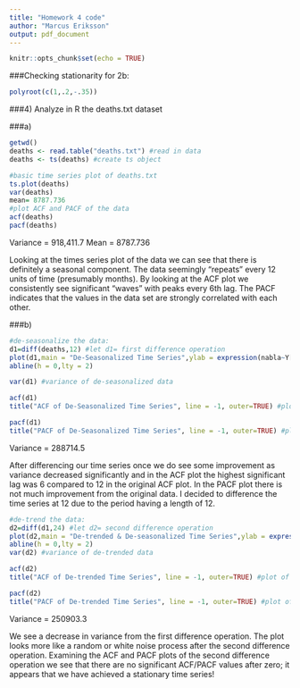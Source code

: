 ---
title: "Homework 4 code"
author: "Marcus Eriksson"
output: pdf_document
---

```{r setup, include=FALSE}
knitr::opts_chunk$set(echo = TRUE)
```


###Checking stationarity for 2b:
```{r}
polyroot(c(1,.2,-.35))
```

###4) Analyze in R the deaths.txt dataset

###a)
```{r}
getwd()
deaths <- read.table("deaths.txt") #read in data
deaths <- ts(deaths) #create ts object

```

```{r}
#basic time series plot of deaths.txt
ts.plot(deaths)
var(deaths)
mean= 8787.736
#plot ACF and PACF of the data
acf(deaths)
pacf(deaths)
```
Variance = 918,411.7
Mean = 8787.736

Looking at the times series plot of the data we can see that there is definitely a seasonal component. The data seemingly "repeats" every 12 units of time (presumably months). By looking at the ACF plot we consistently see significant "waves" with peaks every 6th lag. The PACF indicates that the values in the data set are strongly correlated with each other.

###b)

```{r}
#de-seasonalize the data:
d1=diff(deaths,12) #let d1= first difference operation
plot(d1,main = "De-Seasonalized Time Series",ylab = expression(nabla~Y[t]))
abline(h = 0,lty = 2)

var(d1) #variance of de-seasonalized data

acf(d1)
title("ACF of De-Seasonalized Time Series", line = -1, outer=TRUE) #plot of acf of de-seasonalized data

pacf(d1)
title("PACF of De-Seasonalized Time Series", line = -1, outer=TRUE) #plot of pacf of de-seasonalized data

```
Variance = 288714.5

After differencing our time series once we do see some improvement as variance decreased significantly and in the ACF plot the highest significant lag was 6 compared to 12 in the original ACF plot. In the PACF plot there is not much improvement from the original data. I decided to difference the time series at 12 due to the period having a length of 12.



```{r}
#de-trend the data:
d2=diff(d1,24) #let d2= second difference operation
plot(d2,main = "De-trended & De-seasonalized Time Series",ylab = expression(nabla^{2}~Y[t]))
abline(h = 0,lty = 2)
var(d2) #variance of de-trended data

acf(d2)
title("ACF of De-trended Time Series", line = -1, outer=TRUE) #plot of acf of de-trended data

pacf(d2)
title("PACF of De-trended Time Series", line = -1, outer=TRUE) #plot of pacf of de-trended data

```
Variance = 250903.3

We see a decrease in variance from the first difference operation. The plot looks more like a random or white noise process after the second difference operation. Examining the ACF and PACF plots of the second difference operation we see that there are no significant ACF/PACF values after zero; it appears that we have achieved a stationary time series!



